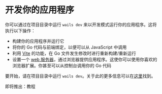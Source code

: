 # 开发你的应用程序

你可以通过在项目目录中运行 `wails dev` 来以开发模式运行你的应用程序。这将执行以下操作：

- 构建你的应用程序并运行它
- 将你的 Go 代码与前端绑定，以便可以从 JavaScript 中调用
- 利用 [Vite](https://vitejs.dev/) 的功能，在 Go 文件发生修改时进行重新构建/重新运行
- 设置一个 [web 服务器](http://localhost:34115)，通过浏览器提供应用程序。这使你可以使用你喜欢的浏览器扩展。你甚至可以从控制台调用你的 Go 代码

要开始，请在项目目录中运行 `wails dev`。关于此的更多信息可以在[这里](../reference/cli.mdx#dev)找到。

即将推出：教程